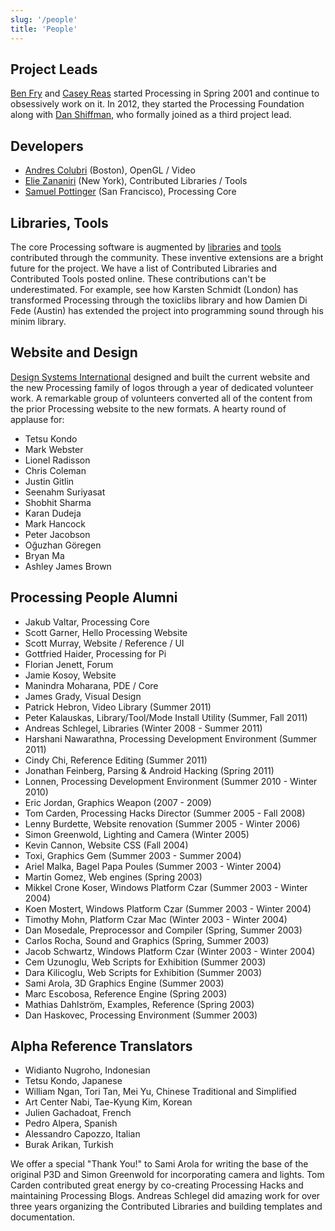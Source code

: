 ```yaml
---
slug: '/people'
title: 'People'
---
```


## Project Leads

[Ben Fry](https://benfry.com/) and [Casey Reas](http://reas.com/) started Processing in Spring 2001 and continue to obsessively work on it. In 2012, they started the Processing Foundation along with [Dan Shiffman](https://shiffman.net/), who formally joined as a third project lead.

## Developers

- [Andres Colubri](https://andrescolubri.net/) (Boston), OpenGL / Video
- [Elie Zananiri](http://prisonerjohn.com/) (New York), Contributed Libraries / Tools
- [Samuel Pottinger](https://github.com/sampottinger) (San Francisco), Processing Core

## Libraries, Tools

The core Processing software is augmented by [libraries](https://www.processing.org/reference/libraries/) and [tools](https://www.processing.org/reference/tools/) contributed through the community. These inventive extensions are a bright future for the project. We have a list of Contributed Libraries and Contributed Tools posted online. These contributions can't be underestimated. For example, see how Karsten Schmidt (London) has transformed Processing through the toxiclibs library and how Damien Di Fede (Austin) has extended the project into programming sound through his minim library.

## Website and Design

[Design Systems International](https://designsystems.international/) designed and built the current website and the new Processing family of logos through a year of dedicated volunteer work. A remarkable group of volunteers converted all of the content from the prior Processing website to the new formats. A hearty round of applause for:
- Tetsu Kondo
- Mark Webster
- Lionel Radisson
- Chris Coleman
- Justin Gitlin
- Seenahm Suriyasat
- Shobhit Sharma
- Karan Dudeja
- Mark Hancock
- Peter Jacobson
- Oğuzhan Göregen
- Bryan Ma
- Ashley James Brown

## Processing People Alumni

- Jakub Valtar, Processing Core
- Scott Garner, Hello Processing Website
- Scott Murray, Website / Reference / UI
- Gottfried Haider, Processing for Pi
- Florian Jenett, Forum
- Jamie Kosoy, Website
- Manindra Moharana, PDE / Core
- James Grady, Visual Design
- Patrick Hebron, Video Library (Summer 2011)
- Peter Kalauskas, Library/Tool/Mode Install Utility (Summer, Fall 2011)
- Andreas Schlegel, Libraries (Winter 2008 - Summer 2011)
- Harshani Nawarathna, Processing Development Environment (Summer 2011)
- Cindy Chi, Reference Editing (Summer 2011)
- Jonathan Feinberg, Parsing & Android Hacking (Spring 2011)
- Lonnen, Processing Development Environment (Summer 2010 - Winter 2010)
- Eric Jordan, Graphics Weapon (2007 - 2009)
- Tom Carden, Processing Hacks Director (Summer 2005 - Fall 2008)
- Lenny Burdette, Website renovation (Summer 2005 - Winter 2006)
- Simon Greenwold, Lighting and Camera (Winter 2005)
- Kevin Cannon, Website CSS (Fall 2004)
- Toxi, Graphics Gem (Summer 2003 - Summer 2004)
- Ariel Malka, Bagel Papa Poules (Summer 2003 - Winter 2004)
- Martin Gomez, Web engines (Spring 2003)
- Mikkel Crone Koser, Windows Platform Czar (Summer 2003 - Winter 2004)
- Koen Mostert, Windows Platform Czar (Summer 2003 - Winter 2004)
- Timothy Mohn, Platform Czar Mac (Winter 2003 - Winter 2004)
- Dan Mosedale, Preprocessor and Compiler (Spring, Summer 2003)
- Carlos Rocha, Sound and Graphics (Spring, Summer 2003)
- Jacob Schwartz, Windows Platform Czar (Winter 2003 - Winter 2004)
- Cem Uzunoglu, Web Scripts for Exhibition (Summer 2003)
- Dara Kilicoglu, Web Scripts for Exhibition (Summer 2003)
- Sami Arola, 3D Graphics Engine (Summer 2003)
- Marc Escobosa, Reference Engine (Spring 2003)
- Mathias Dahlström, Examples, Reference (Spring 2003)
- Dan Haskovec, Processing Environment (Summer 2003)

## Alpha Reference Translators

- Widianto Nugroho, Indonesian
- Tetsu Kondo, Japanese
- William Ngan, Tori Tan, Mei Yu, Chinese Traditional and Simplified
- Art Center Nabi, Tae-Kyung Kim, Korean
- Julien Gachadoat, French
- Pedro Alpera, Spanish
- Alessandro Capozzo, Italian
- Burak Arikan, Turkish

We offer a special "Thank You!" to Sami Arola for writing the base of the original P3D and Simon Greenwold for incorporating camera and lights. Tom Carden contributed great energy by co-creating Processing Hacks and maintaining Processing Blogs. Andreas Schlegel did amazing work for over three years organizing the Contributed Libraries and building templates and documentation.
